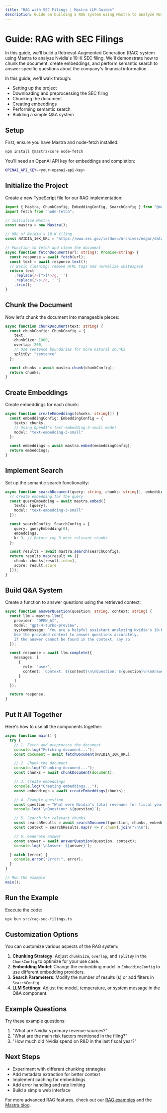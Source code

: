```yaml
---
title: "RAG with SEC Filings | Mastra LLM Guides"
description: Guide on building a RAG system using Mastra to analyze Nvidia's 10-K SEC filing, demonstrating document chunking, embedding creation, and semantic search.
---
```



# Guide: RAG with SEC Filings

In this guide, we'll build a Retrieval-Augmented Generation (RAG) system using Mastra to analyze Nvidia's 10-K SEC filing. We'll demonstrate how to chunk the document, create embeddings, and perform semantic search to answer specific questions about the company's financial information.

In this guide, we'll walk through:
- Setting up the project
- Downloading and preprocessing the SEC filing
- Chunking the document
- Creating embeddings
- Performing semantic search
- Building a simple Q&A system

## Setup

First, ensure you have Mastra and node-fetch installed:

```bash copy
npm install @mastra/core node-fetch
```

You'll need an OpenAI API key for embeddings and completion:

```bash filename=".env" copy
OPENAI_API_KEY=<your-openai-api-key>
```

<Steps>

## Initialize the Project

Create a new TypeScript file for our RAG implementation:

```ts copy filename="src/rag-sec-filings.ts"
import { Mastra, ChunkConfig, EmbeddingConfig, SearchConfig } from "@mastra/core";
import fetch from "node-fetch";

// Initialize Mastra
const mastra = new Mastra();

// URL of Nvidia's 10-K filing
const NVIDIA_10K_URL = "https://www.sec.gov/ix?doc=/Archives/edgar/data/1045810/000104581024000029/nvda-20240128.htm";

// Function to fetch and clean the document
async function fetchDocument(url: string): Promise<string> {
  const response = await fetch(url);
  const text = await response.text();
  // Basic cleaning: remove HTML tags and normalize whitespace
  return text
    .replace(/<[^>]*>/g, '')
    .replace(/\s+/g, ' ')
    .trim();
}
```

## Chunk the Document

Now let's chunk the document into manageable pieces:

```ts copy filename="src/rag-sec-filings.ts"
async function chunkDocument(text: string) {
  const chunkConfig: ChunkConfig = {
    text,
    chunkSize: 1000,
    overlap: 200,
    // Use sentence boundaries for more natural chunks
    splitBy: "sentence"
  };

  const chunks = await mastra.chunk(chunkConfig);
  return chunks;
}
```

## Create Embeddings

Create embeddings for each chunk:

```ts copy filename="src/rag-sec-filings.ts"
async function createEmbeddings(chunks: string[]) {
  const embeddingConfig: EmbeddingConfig = {
    texts: chunks,
    // Using OpenAI's text-embedding-3-small model
    model: "text-embedding-3-small"
  };

  const embeddings = await mastra.embed(embeddingConfig);
  return embeddings;
}
```

## Implement Search

Set up the semantic search functionality:

```ts copy filename="src/rag-sec-filings.ts"
async function searchDocument(query: string, chunks: string[], embeddings: number[][]) {
  // Create embedding for the query
  const queryEmbedding = await mastra.embed({
    texts: [query],
    model: "text-embedding-3-small"
  });

  const searchConfig: SearchConfig = {
    query: queryEmbedding[0],
    embeddings,
    k: 3, // Return top 3 most relevant chunks
  };

  const results = await mastra.search(searchConfig);
  return results.map(result => ({
    chunk: chunks[result.index],
    score: result.score
  }));
}
```

## Build Q&A System

Create a function to answer questions using the retrieved context:

```ts copy filename="src/rag-sec-filings.ts"
async function answerQuestion(question: string, context: string) {
  const llm = mastra.llm({
    provider: "OPEN_AI",
    model: "gpt-4-turbo-preview",
    systemMessage: `You are a helpful assistant analyzing Nvidia's 10-K SEC filing. 
    Use the provided context to answer questions accurately. 
    If the answer cannot be found in the context, say so.`
  });

  const response = await llm.complete({
    messages: [
      {
        role: "user",
        content: `Context: ${context}\n\nQuestion: ${question}\n\nAnswer:`
      }
    ]
  });

  return response;
}
```

## Put It All Together

Here's how to use all the components together:

```ts copy filename="src/rag-sec-filings.ts"
async function main() {
  try {
    // 1. Fetch and preprocess the document
    console.log("Fetching document...");
    const document = await fetchDocument(NVIDIA_10K_URL);

    // 2. Chunk the document
    console.log("Chunking document...");
    const chunks = await chunkDocument(document);

    // 3. Create embeddings
    console.log("Creating embeddings...");
    const embeddings = await createEmbeddings(chunks);

    // 4. Example question
    const question = "What were Nvidia's total revenues for fiscal year 2024?";
    console.log(`\nQuestion: ${question}`);

    // 5. Search for relevant chunks
    const searchResults = await searchDocument(question, chunks, embeddings);
    const context = searchResults.map(r => r.chunk).join("\n\n");

    // 6. Generate answer
    const answer = await answerQuestion(question, context);
    console.log(`\nAnswer: ${answer}`);

  } catch (error) {
    console.error("Error:", error);
  }
}

// Run the example
main();
```

## Run the Example

Execute the code:

```bash copy
npx bun src/rag-sec-filings.ts
```

</Steps>

## Customization Options

You can customize various aspects of the RAG system:

1. **Chunking Strategy**: Adjust `chunkSize`, `overlap`, and `splitBy` in the `ChunkConfig` to optimize for your use case.
2. **Embedding Model**: Change the embedding model in `EmbeddingConfig` to use different embedding providers.
3. **Search Parameters**: Modify the number of results (`k`) or add filters in `SearchConfig`.
4. **LLM Settings**: Adjust the model, temperature, or system message in the Q&A component.

## Example Questions

Try these example questions:

1. "What are Nvidia's primary revenue sources?"
2. "What are the main risk factors mentioned in the filing?"
3. "How much did Nvidia spend on R&D in the last fiscal year?"

## Next Steps

- Experiment with different chunking strategies
- Add metadata extraction for better context
- Implement caching for embeddings
- Add error handling and rate limiting
- Build a simple web interface

For more advanced RAG features, check out our [RAG examples](/examples/rag/basic-rag) and the [Mastra blog](https://mastra.ai/blog/build-rag-workflow).
